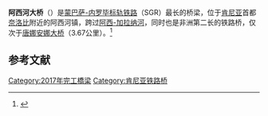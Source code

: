 {{Infobox bridge
|bridge_name=阿西河大桥<br>Athi River Super Bridge
|image=Athi River Super Bridge from above.jpg
|caption=在建的阿西河特大桥航拍图，摄于2016年9月
|official_name=
|carries=[[蒙巴萨-内罗毕标轨铁路|蒙巴萨-内罗毕标轨铁路]]
|crosses=[[阿西-加拉纳河|阿西-加拉纳河]]
|maint=
|coordinates= {{coord|1|26|36.05|S|36|58|5.9|E|region:KE|display=inline,title}}
|map_type=Kenya
|id=
|design=[[梁桥|梁桥]]
|mainspan=<span style="white-space:nowrap">{{convert|18|m|ft mi}}</span>
|length=<span style="white-space:nowrap">{{convert|2550|m|ft mi}}</span>
|height={{convert|20|m}} (pylons)
|width=
|clearance=
|below={{convert|65.72|m}}
|traffic=
|begin=2015
|open=
}}
'''阿西河大桥'''（{{lang-en|Athi River Super Bridge}}）是[[蒙巴萨-内罗毕标轨铁路|蒙巴萨-内罗毕标轨铁路]]（SGR）最长的桥梁，位于[[肯尼亚|肯尼亚]]首都[[奈洛比|奈洛比]]附近的阿西河镇，跨过[[阿西-加拉纳河|阿西-加拉纳河]]，同时也是非洲第二长的铁路桥，仅次于[[唐娜安娜大桥|唐娜安娜大桥]]（3.67公里）。<ref>{{Cite news|url=http://www.africainfrastructuredigest.com/rail/athi-river-super-bridge-progress/|title=Athi River Super Bridge Progress|date=28 April 2016|work=Africa Infrastructure Digest|quote=When complete, the bridge will be among the longest bridges in Africa dislodging Armando Emilio Guebuza Bridge in Mozambique from number 6 (six) at 2.37 km.|access-date=2017-03-13|archive-url=https://web.archive.org/web/20170202042422/http://www.africainfrastructuredigest.com/rail/athi-river-super-bridge-progress/|archive-date=2017-02-02|dead-url=yes}}</ref>

== 参考文献 ==
{{commonscat|Athi River Super Bridge}}
{{reflist}}
[[Category:2017年完工橋梁|Category:2017年完工橋梁]]
[[Category:肯尼亚铁路桥|Category:肯尼亚铁路桥]]